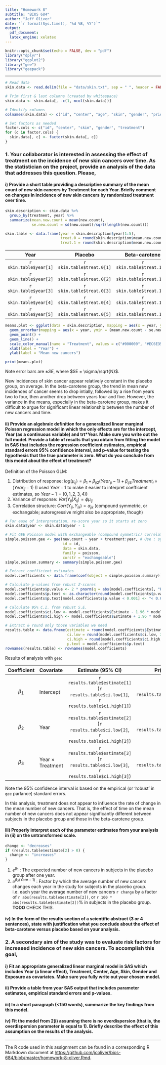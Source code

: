 ```yaml
---
title: "Homework 8"
subtitle: "BIOS 684"
author: "Jeff Oliver"
date: "`r format(Sys.time(), '%d %B, %Y')`"
output: 
  pdf_document:
  latex_engine: xelatex
---
```


```r
knitr::opts_chunk$set(echo = FALSE, dev = "pdf")
library("dplyr")
library("ggplot2")
library("gee")
library("geepack")
```

***

<!--
Background:

The Skin Cancer Prevention Study, a randomized, double-blind, placebo-controlled clinical trial, was designed to test the effectiveness of beta-carotene in the prevention of non-melanoma skin cancer in high-risk subjects. A total of 1,683 subjects were randomized to either placebo or 50mg of beta-carotene per day and were followed for up to 5 years. Subjects were examined once per year and biopsied if a cancer was suspected to determine the number of new cancers per year.
The outcome variable, Y, is a count of the number of new skin cancers per year.

Selected data from the study are in the dataset called “skin.txt” on the course web site. Each row of the dataset contains the following 9 variables: ID, Center, Age, Skin, Gender, Exposure, Y, Treatment, Year. These variables take values as follows:
ID: Subject identifier number
Center: Identifier number for center of enrollment.
Age: Subject’s age in years at randomization
Skin: Skin type (1=burns; 0 otherwise) [evaluated at randomization and doesn’t change with time]
Gender: 1=male; 0=female
Exposure: Count of number of previous skin cancers [prior to randomization]
Y: Count of number of new skin cancers in the Year of follow-up
Treatment: 1=beta-carotene; 0=placebo
Year: Year of follow-up after starting randomized treatment

You may assume that the counts of new skin cancers, Y, are from exact one-year periods (so that no offset term is needed).
-->

```r
# Read data
skin.data <- read.delim(file = "data/skin.txt", sep = " ", header = FALSE)

# Trim first & last columns (created by whitespace)
skin.data <- skin.data[, -c(1, ncol(skin.data))]

# Identify columns
colnames(skin.data) <- c("id", "center", "age", "skin", "gender", "prior.count", "new.count", "treatment", "year")

# Set factors as needed
factor.cols <- c("id", "center", "skin", "gender", "treatment")
for (c in factor.cols) {
  skin.data[, c] <- factor(skin.data[, c])
}
```

### 1. Your collaborator is interested in assessing the effect of treatment on the incidence of new skin cancers over time. As the statistician on the project, provide an analysis of the data that addresses this question. Please,
#### i) Provide a short table providing a descriptive summary of the mean count of new skin cancers by Treatment for each Year. Briefly comment on changes in incidence of new skin cancers by randomized treatment over time.

```r
skin.description <- skin.data %>%
  group_by(treatment, year) %>%
  summarize(mean.new.count = mean(new.count),
            se.new.count = sd(new.count)/sqrt(length(new.count)))

skin.table <- data.frame(year = skin.description$year[1:5],
                         treat.0 = round(skin.description$mean.new.count[1:5], 3),
                         treat.1 = round(skin.description$mean.new.count[6:10], 3))

```

| Year | Placebo | Beta-carotene |
|:----:|:-------:|:-------------:|
| `r skin.table$year[1]` | `r skin.table$treat.0[1]` | `r skin.table$treat.1[1]` |
| `r skin.table$year[2]` | `r skin.table$treat.0[2]` | `r skin.table$treat.1[2]` |
| `r skin.table$year[3]` | `r skin.table$treat.0[3]` | `r skin.table$treat.1[3]` |
| `r skin.table$year[4]` | `r skin.table$treat.0[4]` | `r skin.table$treat.1[4]` |
| `r skin.table$year[5]` | `r skin.table$treat.0[5]` | `r skin.table$treat.1[5]` |

```r
means.plot <- ggplot(data = skin.description, mapping = aes(x = year, y = mean.new.count, color = treatment, group = treatment)) +
  geom_errorbar(mapping = aes(x = year, ymin = (mean.new.count - se.new.count), ymax = (mean.new.count + se.new.count), width = 0.15)) +
  geom_point() +
  geom_line() +
  scale_color_manual(name = "Treatment", values = c("#000000", "#EC6E35"), labels = c("Placebo", "Beta-carotene")) +
  xlab(label = "Year") +
  ylab(label = "Mean new cancers")

print(means.plot)

```
Note error bars are $\pm SE$, where $SE = \sigma/\sqrt{N}$.

New incidences of skin cancer appear relatively constant in the placebo group, on average. In the beta-carotene group, the trend in mean new incidences of cancer seems to drop intially, followed by a rise from years two to four, then another drop between years four and five. However, the variance in the means, especially in the beta-carotene group, makes it difficult to argue for significant linear relationship between the number of new cancers and time.

#### ii) Provide an algebraic definition for a generalized linear marginal Poisson regression model in which the only effects are for the intercept, Year (as a continuous variable) and trt*Year. Make sure you write out the full model. Provide a table of results that you obtain from fitting the model in SAS that includes the regression coefficient estimates, empirical standard errors 95% confidence interval, and p-value for testing the hypothesis that the true parameter is zero. What do you conclude from this model about the effect of treatment?

Definition of the Poisson GLM:

1. Distribution of response: $log(\mu_{ij}) = \beta_{1} + \beta_{ij2}(Year_{ij}-1) + \beta_{ij3}Treatment_{i} \times (Year_{ij}-1)$ (I used $Year - 1$ to make it easier to interpret coefficient estimates, so $Year - 1 = (0, 1, 2, 3, 4)$)
2. Variance of response: $Var(Y_{ij}|X_{ij}) = \phi\mu_{ij}$
3. Correlation structure: $Corr(Y_{ij}, Y_{ik}) = \alpha_{jk}$ (compound symmetric, or exchangable; autoregressive might also be appropriate, though)

```r
# For ease of interpretation, re-score year so it starts at zero
skin.data$year <- skin.data$year - 1

# Fit GEE Poisson model with exchangeable (compound symmetric) correlation
simple.poisson.gee <- gee(new.count ~ year + treatment:year, # Use : syntax instead of * to suppress inclusion of treatment
                          id = id,
                          data = skin.data,
                          family = poisson,
                          corstr = "exchangeable")
simple.poisson.summary <- summary(simple.poisson.gee)

# Extract coefficient estimates
model.coefficients <- data.frame(coef(object = simple.poisson.summary))

# Calculate p-values from robust Z-scores
model.coefficients$p.value <- 2 * pnorm(q = abs(model.coefficients[, "Robust.z"]), lower.tail = FALSE)
model.coefficients$p.text <- as.character(round(model.coefficients$p.value, 3))
model.coefficients$p.text[model.coefficients$p.value < 0.001] <- "< 0.001"

# Calculate 95% C.I. from robust S.E.
model.coefficients$ci.low <- model.coefficients$Estimate - 1.96 * model.coefficients$Robust.S.E.
model.coefficients$ci.high <- model.coefficients$Estimate + 1.96 * model.coefficients$Robust.S.E.

# Extract & round only those variables we need
results.table <- data.frame(estimate = round(model.coefficients$Estimate, 3),
                            ci.low = round(model.coefficients$ci.low, 3),
                            ci.high = round(model.coefficients$ci.high, 3),
                            p.text = model.coefficients$p.text)
rownames(results.table) <- rownames(model.coefficients)
```

Results of analysis with `gee`:

| Coefficient | Covariate               | Estimate (95% CI)           | Pr($\beta = 0$) |
|:-----------:|:------------------------|:---------------------------:|:---------------:|
| $\beta_{1}$ | Intercept               | `r results.table$estimate[1]` (`r results.table$ci.low[1]`, `r results.table$ci.high[1]`) | `r results.table$p.text[1]` |
| $\beta_{2}$ | Year                    | `r results.table$estimate[2]` (`r results.table$ci.low[2]`, `r results.table$ci.high[2]`) | `r results.table$p.text[2]` |
| $\beta_{3}$ | Year $\times$ Treatment | `r results.table$estimate[3]` (`r results.table$ci.low[3]`, `r results.table$ci.high[3]`) | `r results.table$p.text[3]` |
Note the 95% confidence interval is based on the empirical (or 'robust' in `gee` parlance) standard errors.

In this analysis, treatment does not appear to influence the rate of change in the mean number of new cancers. That is, the effect of time on the mean number of new cancers does not appear significantly different between subjects in the placebo group and those in the beta-carotene group.

#### iii) Properly interpret each of the parameter estimates from your analysis in (ii) on the untransformed scale.

```r

change <- "decreases"
if (results.table$estimate[2] > 0) {
  change <- "increases"
}
```

1. $e^{\beta_{1}}$ : The expected number of new cancers in subjects in the placebo group after one year. 
2. $e^{\beta_{2}(Year - 1)}$ : Factor by which the average number of new cancers changes each year in the study for subjects in the placebo group. i.e. each year the average number of new cancers `r change` by a factor of `r abs(results.table$estimate[2])`, or `r 100 * abs(results.table$estimate[2])`% in subjects in the placebo group. **TODO** CHECK THIS.


#### iv) In the form of the results section of a scientific abstract (3 or 4 sentences), state with justification what you conclude about the effect of beta-carotene versus placebo based on your analysis.

### 2. A secondary aim of the study was to evaluate risk factors for increased incidence of new skin cancers. To accomplish this goal,
#### i) Fit an appropriate generalized linear marginal model in SAS which includes Year (a linear effect), Treatment, Center, Age, Skin, Gender and Exposure as covariates. Make sure you fully write out your chosen model.

#### ii) Provide a table from your SAS output that includes parameter estimates, empirical standard errors and p-values.

#### iii) In a short paragraph (<150 words), summarize the key findings from this model. 

#### iv) Fit the model from 2(i) assuming there is no overdispersion (that is, the overdispersion parameter is equal to 1). Briefly describe the effect of this assumption on the results of the analysis.

***
The R code used in this assignment can be found in a corresponding R Markdown document at [https://github.com/jcoliver/bios-684/blob/master/homework-8-oliver.Rmd](https://github.com/jcoliver/bios-684/blob/master/homework-8-oliver.Rmd).
